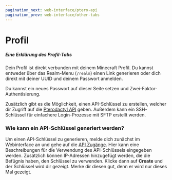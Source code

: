 ```yaml
---
pagination_next: web-interface/ptero-api
pagination_prev: web-interface/other-tabs
---
```


# Profil

##### Eine Erklärung des Profil-Tabs

Dein Profil ist direkt verbunden mit deinem Minecraft Profil. Du kannst entweder über das Realm-Menu (`/realm`) einen Link generieren oder dich direkt mit deiner UUID und deinem Passwort anmelden.

Du kannst ein neues Passwort auf dieser Seite setzen und Zwei-Faktor-Authentisierung.

Zusätzlich gibt es die Möglichkeit, einen API-Schlüssel zu erstellen, welcher dir Zugriff auf die [Pterodactyl API](./ptero-api) geben. Außerdem kann ein SSH-Schlüssel für einfachere Login-Prozesse mit SFTP erstellt werden.

### Wie kann ein API-Schlüssel generiert werden?

Um einen API-Schlüssel zu generieren, melde dich zunächst im Webinterface an und gehe auf die [API Zugänge](https://realms.cytooxien.de/account/api). Hier kann eine Beschreibungen für die Verwendung des API-Schlüssels eingegeben werden. Zusätzlich können IP-Adressen hinzugefügt werden, die die Befügnis haben, den Schlüssel zu verwenden. Klicke dann auf **Create** und der Schlüssel wird dir gezeigt. Merke dir diesen gut, denn er wird nur dieses Mal gezeigt.